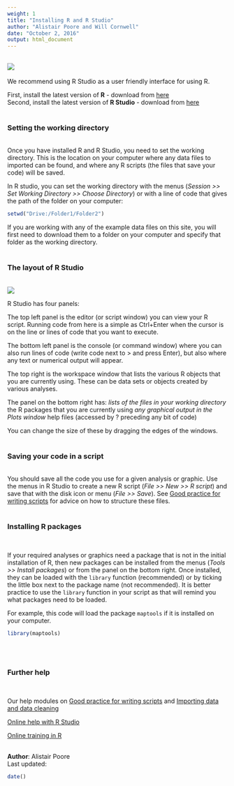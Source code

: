 ```yaml
---
weight: 1
title: "Installing R and R Studio"
author: "Alistair Poore and Will Cornwell"
date: "October 2, 2016"
output: html_document
---
```


<br>
![](Install/blue-125.png)
<br><br>
We recommend using R Studio as a user friendly interface for using R.

First, install the latest version of **R** - download from [here](http://cran.rstudio.com/)<br>
Second, install the latest version of **R Studio** - download from [here](http://www.rstudio.com/products/rstudio/download/)
<br><br>

### Setting the working directory
<br>
Once you have installed R and R Studio, you need to set the working directory. This is the location on your computer where any data files to imported can be found, and where any R scripts (the files that save your code) will be saved. 

In R studio, you can set the working directory with the menus (*Session >> Set Working Directory >> Choose Directory*) or with a line of code that gives the path of the folder on your computer:

```r
setwd("Drive:/Folder1/Folder2")
```

If you are working with any of the example data files on this site, you will first need to download them to a folder on your computer and specify that folder as the working directory.
<br><br>

### The layout of R Studio
<br>
![](Install/Installing_R_and_R_Studio_image.jpg)

R Studio has four panels:

The top left panel is the editor (or script window) you can view your R script. Running code from here is a simple as Ctrl+Enter when the cursor is on the line or lines of code that you want to execute.

The bottom left panel is the console (or command window) where you can also run lines of code (write code next to > and press Enter), but also where any text or numerical output will appear.

The top right is the workspace window that lists the various R objects that you are currently using. These can be data sets or objects created by various analyses.

The panel on the bottom right has:
*lists of the files in your working directory
*the R packages that you are currently using
*any graphical output in the Plots window
*help files (accessed by ? preceding any bit of code)

You can change the size of these by dragging the edges of the windows.
<br><br>

### Saving your code in a script
<br>
You should save all the code you use for a given analysis or graphic. Use the menus in R Studio to create a new R script (*File >> New >> R script*) and save that with the disk icon or menu (*File >> Save*). See [Good practice for writing scripts](http:environmentalcomputing.net/Good-practice-for-writing-scripts/) for advice on how to structure these files.
<br><br>

### Installing R packages
<br>

If your required analyses or graphics need a package that is not in the initial installation of R, then new packages can be installed from the menus (*Tools >> Install packages*) or from the panel on the bottom right. Once installed, they can be loaded with the `library` function (recommended) or by ticking the little box next to the package name (not recommended). It is better practice to use the `library` function in your script as that will remind you what packages need to be loaded.

For example, this code will load the package `maptools` if it is installed on your computer.

```r
library(maptools)
```
<br><br>

### Further help
<br>

Our help modules on [Good practice for writing scripts](http:environmentalcomputing.net/Good-practice-for-writing-scripts/) and [Importing data and data cleaning](http://environmentalcomputing.net/importing-data/)

[Online help with R Studio](https://support.rstudio.com/hc/en-us/sections/200107586-Using-RStudio)

[Online training in R](http://www.rstudio.com/training/online-learning/)
<br><br>

**Author**: Alistair Poore
<br>
Last updated:
```r
date()
```
